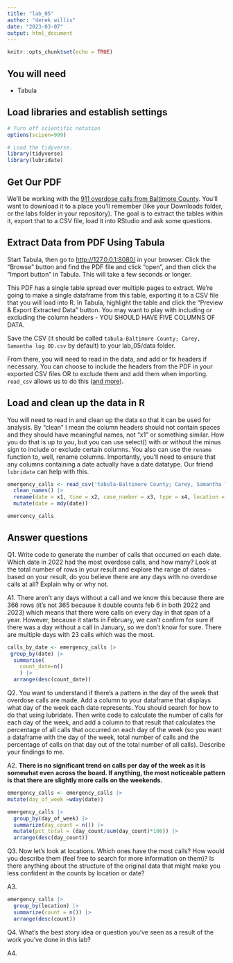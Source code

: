 ```yaml
---
title: "lab_05"
author: "derek willis"
date: "2023-03-07"
output: html_document
---
```


```r
knitr::opts_chunk$set(echo = TRUE)
```

## You will need

-   Tabula

## Load libraries and establish settings

```r
# Turn off scientific notation
options(scipen=999)

# Load the tidyverse.
library(tidyverse)
library(lubridate)

```

## Get Our PDF

We'll be working with the [911 overdose calls from Baltimore County](https://drive.google.com/file/d/1qkYuojGF_6WKFr5aNQxmewDzcKyOiJFr/view?usp=share_link). You'll want to download it to a place you'll remember (like your Downloads folder, or the labs folder in your repository). The goal is to extract the tables within it, export that to a CSV file, load it into RStudio and ask some questions.

## Extract Data from PDF Using Tabula

Start Tabula, then go to <http://127.0.0.1:8080/> in your browser. Click the "Browse" button and find the PDF file and click "open", and then click the "Import button" in Tabula. This will take a few seconds or longer.

This PDF has a single table spread over multiple pages to extract. We're going to make a single dataframe from this table, exporting it to a CSV file that you will load into R. In Tabula, highlight the table and click the "Preview & Export Extracted Data" button. You may want to play with including or excluding the column headers - YOU SHOULD HAVE FIVE COLUMNS OF DATA.

Save the CSV (it should be called `tabula-Baltimore County; Carey, Samantha log OD.csv` by default) to your lab_05/data folder.

From there, you will need to read in the data, and add or fix headers if necessary. You can choose to include the headers from the PDF in your exported CSV files OR to exclude them and add them when importing. `read_csv` allows us to do this ([and more](https://readr.tidyverse.org/reference/read_delim.html)).

## Load and clean up the data in R

You will need to read in and clean up the data so that it can be used for analysis. By "clean" I mean the column headers should not contain spaces and they should have meaningful names, not "x1" or something similar. How you do that is up to you, but you can use select() with or without the minus sign to include or exclude certain columns. You also can use the `rename` function to, well, rename columns. Importantly, you'll need to ensure that any columns containing a date actually have a date datatype. Our friend `lubridate` can help with this.

```r
emergency_calls <- read_csv('tabula-Baltimore County; Carey, Samantha log OD.csv', col_names = FALSE) |>
  clean_names() |> 
  rename(date = x1, time = x2, case_number = x3, type = x4, location = x5) |>
  mutate(date = mdy(date))

emercency_calls
```

## Answer questions

Q1. Write code to generate the number of calls that occurred on each date. Which date in 2022 had the most overdose calls, and how many? Look at the total number of rows in your result and explore the range of dates - based on your result, do you believe there are any days with no overdose calls at all? Explain why or why not.

A1. There aren't any days without a call and we know this because there are 366 rows (it's not 365 because it double counts feb 6 in both 2022 and 2023) which means that there were calls on every day in that span of a year. However, because it starts in February, we can't confirm for sure if there was a day without a call in January, so we don't know for sure. There are multiple days with 23 calls which was the most.

```r
calls_by_date <- emergency_calls |>
 group_by(date) |>
  summarise(
    count_date=n()  
    ) |>
  arrange(desc(count_date))
```

Q2. You want to understand if there's a pattern in the day of the week that overdose calls are made. Add a column to your dataframe that displays what day of the week each date represents. You should search for how to do that using lubridate. Then write code to calculate the number of calls for each day of the week, and add a column to that result that calculates the percentage of all calls that occurred on each day of the week (so you want a dataframe with the day of the week, total number of calls and the percentage of calls on that day out of the total number of all calls). Describe your findings to me.

A2. **There is no significant trend on calls per day of the week as it is somewhat even across the board. If anything, the most noticeable pattern is that there are slightly more calls on the weekends.**

```r
emergency_calls <- emergency_calls |>
mutate(day_of_week =wday(date)) 

emergency_calls |>
  group_by(day_of_week) |>
  summarize(day_count = n()) |>
  mutate(pct_total = (day_count/sum(day_count)*100)) |>
  arrange(desc(day_count))
```

Q3. Now let's look at locations. Which ones have the most calls? How would you describe them (feel free to search for more information on them)? Is there anything about the structure of the original data that might make you less confident in the counts by location or date?

A3.

```r
emergency_calls |> 
  group_by(location) |> 
  summarize(count = n()) |> 
  arrange(desc(count))

```

Q4. What's the best story idea or question you've seen as a result of the work you've done in this lab?

A4.
